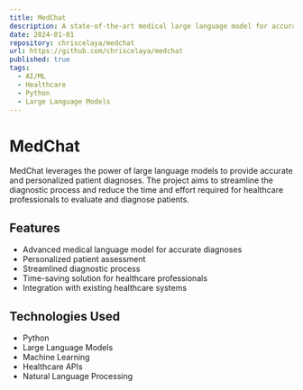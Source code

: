 ```yaml
---
title: MedChat
description: A state-of-the-art medical large language model for accurate and personalized patient diagnoses
date: 2024-01-01
repository: chriscelaya/medchat
url: https://github.com/chriscelaya/medchat
published: true
tags:
  - AI/ML
  - Healthcare
  - Python
  - Large Language Models
---
```


# MedChat

MedChat leverages the power of large language models to provide accurate and personalized patient diagnoses. The project aims to streamline the diagnostic process and reduce the time and effort required for healthcare professionals to evaluate and diagnose patients.

## Features

- Advanced medical language model for accurate diagnoses
- Personalized patient assessment
- Streamlined diagnostic process
- Time-saving solution for healthcare professionals
- Integration with existing healthcare systems

## Technologies Used

- Python
- Large Language Models
- Machine Learning
- Healthcare APIs
- Natural Language Processing
